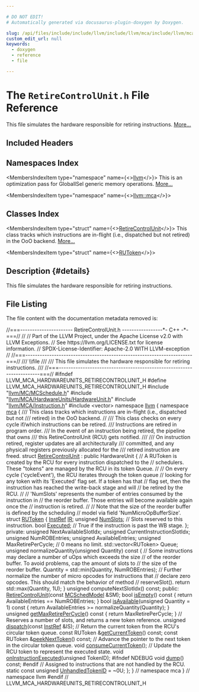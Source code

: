 ```yaml
---

# DO NOT EDIT!
# Automatically generated via docusaurus-plugin-doxygen by Doxygen.

slug: /api/files/include/include/llvm/include/llvm/mca/include/llvm/mca/hardwareunits/retirecontrolunit-h
custom_edit_url: null
keywords:
  - doxygen
  - reference
  - file

---
```





# The `RetireControlUnit.h` File Reference

<DoxygenPage pluginConfig={pluginConfig}>

This file simulates the hardware responsible for retiring instructions. <a href="#details">More...</a>

## Included Headers

<IncludesList>
<IncludesListItem
  filePath="llvm/MC/MCSchedule.h"
  permalink="/docs/api/files/include/include/llvm/include/llvm/mc/mcschedule-h"
  isLocal="true" />
<IncludesListItem
  filePath="llvm/MCA/HardwareUnits/HardwareUnit.h"
  permalink="/docs/api/files/include/include/llvm/include/llvm/mca/include/llvm/mca/hardwareunits/hardwareunit-h"
  isLocal="true" />
<IncludesListItem
  filePath="llvm/MCA/Instruction.h"
  permalink="/docs/api/files/include/include/llvm/include/llvm/mca/instruction-h"
  isLocal="true" />
<IncludesListItem
  filePath="vector"
  permalink=""
  isLocal="false" />
</IncludesList>

## Namespaces Index

<MembersIndex>

<MembersIndexItem
  type="namespace"
  name={<><a href="/docs/api/namespaces/llvm">llvm</a></>}>
This is an optimization pass for GlobalISel generic memory operations. <a href="/docs/api/namespaces/llvm/#details">More...</a>
</MembersIndexItem>

<MembersIndexItem
  type="namespace"
  name={<><a href="/docs/api/namespaces/llvm/mca">llvm::mca</a></>}>
</MembersIndexItem>

</MembersIndex>

## Classes Index

<MembersIndex>

<MembersIndexItem
  type="struct"
  name={<><a href="/docs/api/structs/llvm/mca/retirecontrolunit">RetireControlUnit</a></>}>
This class tracks which instructions are in-flight (i.e., dispatched but not retired) in the OoO backend. <a href="/docs/api/structs/llvm/mca/retirecontrolunit/#details">More...</a>
</MembersIndexItem>

<MembersIndexItem
  type="struct"
  name={<><a href="/docs/api/structs/llvm/mca/retirecontrolunit/rutoken">RUToken</a></>}>
</MembersIndexItem>

</MembersIndex>

## Description {#details}

This file simulates the hardware responsible for retiring instructions.

## File Listing

The file content with the documentation metadata removed is:

<ProgramListing>

<Link id="l00001" /><CodeLine lineNumber="1"><Highlight kind="comment">//===---------------------- RetireControlUnit.h -----------------&#42;- C++ -&#42;-===//</Highlight><Highlight kind="normal"></Highlight></CodeLine>
<Link id="l00002" /><CodeLine lineNumber="2"><Highlight kind="normal"></Highlight><Highlight kind="comment">//</Highlight><Highlight kind="normal"></Highlight></CodeLine>
<Link id="l00003" /><CodeLine lineNumber="3"><Highlight kind="normal"></Highlight><Highlight kind="comment">// Part of the LLVM Project, under the Apache License v2.0 with LLVM Exceptions.</Highlight><Highlight kind="normal"></Highlight></CodeLine>
<Link id="l00004" /><CodeLine lineNumber="4"><Highlight kind="normal"></Highlight><Highlight kind="comment">// See https://llvm.org/LICENSE.txt for license information.</Highlight><Highlight kind="normal"></Highlight></CodeLine>
<Link id="l00005" /><CodeLine lineNumber="5"><Highlight kind="normal"></Highlight><Highlight kind="comment">// SPDX-License-Identifier: Apache-2.0 WITH LLVM-exception</Highlight><Highlight kind="normal"></Highlight></CodeLine>
<Link id="l00006" /><CodeLine lineNumber="6"><Highlight kind="normal"></Highlight><Highlight kind="comment">//</Highlight><Highlight kind="normal"></Highlight></CodeLine>
<Link id="l00007" /><CodeLine lineNumber="7"><Highlight kind="normal"></Highlight><Highlight kind="comment">//===----------------------------------------------------------------------===//</Highlight><Highlight kind="comment"></Highlight></CodeLine>
<Link id="l00008" /><CodeLine lineNumber="8"><Highlight kind="comment">/// \\file</Highlight></CodeLine>
<Link id="l00009" /><CodeLine lineNumber="9"><Highlight kind="comment">///</Highlight></CodeLine>
<Link id="l00010" /><CodeLine lineNumber="10"><Highlight kind="comment">/// This file simulates the hardware responsible for retiring instructions.</Highlight></CodeLine>
<Link id="l00011" /><CodeLine lineNumber="11"><Highlight kind="comment">///</Highlight><Highlight kind="normal"></Highlight></CodeLine>
<Link id="l00012" /><CodeLine lineNumber="12"><Highlight kind="normal"></Highlight><Highlight kind="comment">//===----------------------------------------------------------------------===//</Highlight><Highlight kind="normal"></Highlight></CodeLine>
<Link id="l00013" /><CodeLine lineNumber="13"><Highlight kind="normal"></Highlight></CodeLine>
<Link id="l00014" /><CodeLine lineNumber="14"><Highlight kind="normal"></Highlight><Highlight kind="preprocessor">#ifndef LLVM&#95;MCA&#95;HARDWAREUNITS&#95;RETIRECONTROLUNIT&#95;H</Highlight><Highlight kind="normal"></Highlight></CodeLine>
<Link id="l00015" /><CodeLine lineNumber="15"><Highlight kind="normal"></Highlight><Highlight kind="preprocessor">#define LLVM&#95;MCA&#95;HARDWAREUNITS&#95;RETIRECONTROLUNIT&#95;H</Highlight><Highlight kind="normal"></Highlight></CodeLine>
<Link id="l00016" /><CodeLine lineNumber="16"><Highlight kind="normal"></Highlight></CodeLine>
<Link id="l00017" /><CodeLine lineNumber="17"><Highlight kind="normal"></Highlight><Highlight kind="preprocessor">#include &quot;<a href="/docs/api/files/include/include/llvm/include/llvm/mc/mcschedule-h">llvm/MC/MCSchedule.h</a>&quot;</Highlight><Highlight kind="normal"></Highlight></CodeLine>
<Link id="l00018" /><CodeLine lineNumber="18"><Highlight kind="normal"></Highlight><Highlight kind="preprocessor">#include &quot;<a href="/docs/api/files/include/include/llvm/include/llvm/mca/include/llvm/mca/hardwareunits/hardwareunit-h">llvm/MCA/HardwareUnits/HardwareUnit.h</a>&quot;</Highlight><Highlight kind="normal"></Highlight></CodeLine>
<Link id="l00019" /><CodeLine lineNumber="19"><Highlight kind="normal"></Highlight><Highlight kind="preprocessor">#include &quot;<a href="/docs/api/files/include/include/llvm/include/llvm/mca/instruction-h">llvm/MCA/Instruction.h</a>&quot;</Highlight><Highlight kind="normal"></Highlight></CodeLine>
<Link id="l00020" /><CodeLine lineNumber="20"><Highlight kind="normal"></Highlight><Highlight kind="preprocessor">#include &lt;vector&gt;</Highlight><Highlight kind="normal"></Highlight></CodeLine>
<Link id="l00021" /><CodeLine lineNumber="21"><Highlight kind="normal"></Highlight></CodeLine>
<Link id="l00022" /><CodeLine lineNumber="22"><Highlight kind="normal"></Highlight><Highlight kind="keyword">namespace </Highlight><Highlight kind="normal"><a href="/docs/api/namespaces/llvm">llvm</a> &#123;</Highlight></CodeLine>
<Link id="l00023" /><CodeLine lineNumber="23"><Highlight kind="normal"></Highlight><Highlight kind="keyword">namespace </Highlight><Highlight kind="normal"><a href="/docs/api/namespaces/llvm/mca">mca</a> &#123;</Highlight></CodeLine>
<Link id="l00024" /><CodeLine lineNumber="24"><Highlight kind="normal"></Highlight><Highlight kind="comment"></Highlight></CodeLine>
<Link id="l00025" /><CodeLine lineNumber="25"><Highlight kind="comment">/// This class tracks which instructions are in-flight (i.e., dispatched but not</Highlight></CodeLine>
<Link id="l00026" /><CodeLine lineNumber="26"><Highlight kind="comment">/// retired) in the OoO backend.</Highlight><Highlight kind="normal"></Highlight></CodeLine>
<Link id="l00027" /><CodeLine lineNumber="27"><Highlight kind="normal"></Highlight><Highlight kind="comment">//</Highlight><Highlight kind="comment"></Highlight></CodeLine>
<Link id="l00028" /><CodeLine lineNumber="28"><Highlight kind="comment">/// This class checks on every cycle if/which instructions can be retired.</Highlight></CodeLine>
<Link id="l00029" /><CodeLine lineNumber="29"><Highlight kind="comment">/// Instructions are retired in program order.</Highlight></CodeLine>
<Link id="l00030" /><CodeLine lineNumber="30"><Highlight kind="comment">/// In the event of an instruction being retired, the pipeline that owns</Highlight></CodeLine>
<Link id="l00031" /><CodeLine lineNumber="31"><Highlight kind="comment">/// this RetireControlUnit (RCU) gets notified.</Highlight></CodeLine>
<Link id="l00032" /><CodeLine lineNumber="32"><Highlight kind="comment">///</Highlight></CodeLine>
<Link id="l00033" /><CodeLine lineNumber="33"><Highlight kind="comment">/// On instruction retired, register updates are all architecturally</Highlight></CodeLine>
<Link id="l00034" /><CodeLine lineNumber="34"><Highlight kind="comment">/// committed, and any physicall registers previously allocated for the</Highlight></CodeLine>
<Link id="l00035" /><CodeLine lineNumber="35"><Highlight kind="comment">/// retired instruction are freed.</Highlight><Highlight kind="normal"></Highlight></CodeLine>
<Link id="l00036" /><CodeLine lineNumber="36" lineLink="/docs/api/structs/llvm/mca/retirecontrolunit"><Highlight kind="normal"></Highlight><Highlight kind="keyword">struct </Highlight><Highlight kind="normal"><a href="/docs/api/structs/llvm/mca/retirecontrolunit/#a90de9bdaf1a6c428ea958a2850bdc6a9">RetireControlUnit</a> : </Highlight><Highlight kind="keyword">public</Highlight><Highlight kind="normal"> HardwareUnit &#123;</Highlight></CodeLine>
<Link id="l00037" /><CodeLine lineNumber="37"><Highlight kind="normal">  </Highlight><Highlight kind="comment">// A RUToken is created by the RCU for every instruction dispatched to the</Highlight><Highlight kind="normal"></Highlight></CodeLine>
<Link id="l00038" /><CodeLine lineNumber="38"><Highlight kind="normal">  </Highlight><Highlight kind="comment">// schedulers.  These &quot;tokens&quot; are managed by the RCU in its token Queue.</Highlight><Highlight kind="normal"></Highlight></CodeLine>
<Link id="l00039" /><CodeLine lineNumber="39"><Highlight kind="normal">  </Highlight><Highlight kind="comment">//</Highlight><Highlight kind="normal"></Highlight></CodeLine>
<Link id="l00040" /><CodeLine lineNumber="40"><Highlight kind="normal">  </Highlight><Highlight kind="comment">// On every cycle (&#39;cycleEvent&#39;), the RCU iterates through the token queue</Highlight><Highlight kind="normal"></Highlight></CodeLine>
<Link id="l00041" /><CodeLine lineNumber="41"><Highlight kind="normal">  </Highlight><Highlight kind="comment">// looking for any token with its &#39;Executed&#39; flag set.  If a token has that</Highlight><Highlight kind="normal"></Highlight></CodeLine>
<Link id="l00042" /><CodeLine lineNumber="42"><Highlight kind="normal">  </Highlight><Highlight kind="comment">// flag set, then the instruction has reached the write-back stage and will</Highlight><Highlight kind="normal"></Highlight></CodeLine>
<Link id="l00043" /><CodeLine lineNumber="43"><Highlight kind="normal">  </Highlight><Highlight kind="comment">// be retired by the RCU.</Highlight><Highlight kind="normal"></Highlight></CodeLine>
<Link id="l00044" /><CodeLine lineNumber="44"><Highlight kind="normal">  </Highlight><Highlight kind="comment">//</Highlight><Highlight kind="normal"></Highlight></CodeLine>
<Link id="l00045" /><CodeLine lineNumber="45"><Highlight kind="normal">  </Highlight><Highlight kind="comment">// &#39;NumSlots&#39; represents the number of entries consumed by the instruction in</Highlight><Highlight kind="normal"></Highlight></CodeLine>
<Link id="l00046" /><CodeLine lineNumber="46"><Highlight kind="normal">  </Highlight><Highlight kind="comment">// the reorder buffer. Those entries will become available again once the</Highlight><Highlight kind="normal"></Highlight></CodeLine>
<Link id="l00047" /><CodeLine lineNumber="47"><Highlight kind="normal">  </Highlight><Highlight kind="comment">// instruction is retired.</Highlight><Highlight kind="normal"></Highlight></CodeLine>
<Link id="l00048" /><CodeLine lineNumber="48"><Highlight kind="normal">  </Highlight><Highlight kind="comment">//</Highlight><Highlight kind="normal"></Highlight></CodeLine>
<Link id="l00049" /><CodeLine lineNumber="49"><Highlight kind="normal">  </Highlight><Highlight kind="comment">// Note that the size of the reorder buffer is defined by the scheduling</Highlight><Highlight kind="normal"></Highlight></CodeLine>
<Link id="l00050" /><CodeLine lineNumber="50"><Highlight kind="normal">  </Highlight><Highlight kind="comment">// model via field &#39;NumMicroOpBufferSize&#39;.</Highlight><Highlight kind="normal"></Highlight></CodeLine>
<Link id="l00051" /><CodeLine lineNumber="51" lineLink="/docs/api/structs/llvm/mca/retirecontrolunit/rutoken"><Highlight kind="normal">  </Highlight><Highlight kind="keyword">struct </Highlight><Highlight kind="normal"><a href="/docs/api/structs/llvm/mca/retirecontrolunit/rutoken">RUToken</a> &#123;</Highlight></CodeLine>
<Link id="l00052" /><CodeLine lineNumber="52" lineLink="/docs/api/structs/llvm/mca/retirecontrolunit/rutoken/#a082a604d529a20e0c27cca3ccff88686"><Highlight kind="normal">    <a href="/docs/api/classes/llvm/mca/instref">InstRef</a> <a href="/docs/api/structs/llvm/mca/retirecontrolunit/rutoken/#a082a604d529a20e0c27cca3ccff88686">IR</a>;</Highlight></CodeLine>
<Link id="l00053" /><CodeLine lineNumber="53" lineLink="/docs/api/structs/llvm/mca/retirecontrolunit/rutoken/#a3f776b0f155d7da8044a7fd88f83515f"><Highlight kind="normal">    </Highlight><Highlight kind="keywordtype">unsigned</Highlight><Highlight kind="normal"> <a href="/docs/api/structs/llvm/mca/retirecontrolunit/rutoken/#a3f776b0f155d7da8044a7fd88f83515f">NumSlots</a>; </Highlight><Highlight kind="comment">// Slots reserved to this instruction.</Highlight><Highlight kind="normal"></Highlight></CodeLine>
<Link id="l00054" /><CodeLine lineNumber="54" lineLink="/docs/api/structs/llvm/mca/retirecontrolunit/rutoken/#a416015919b2e463d01b7483253f02dca"><Highlight kind="normal">    </Highlight><Highlight kind="keywordtype">bool</Highlight><Highlight kind="normal"> <a href="/docs/api/structs/llvm/mca/retirecontrolunit/rutoken/#a416015919b2e463d01b7483253f02dca">Executed</a>;     </Highlight><Highlight kind="comment">// True if the instruction is past the WB stage.</Highlight><Highlight kind="normal"></Highlight></CodeLine>
<Link id="l00055" /><CodeLine lineNumber="55"><Highlight kind="normal">  &#125;;</Highlight></CodeLine>
<Link id="l00056" /><CodeLine lineNumber="56"><Highlight kind="normal"></Highlight></CodeLine>
<Link id="l00057" /><CodeLine lineNumber="57"><Highlight kind="normal"></Highlight><Highlight kind="keyword">private</Highlight><Highlight kind="normal">:</Highlight></CodeLine>
<Link id="l00058" /><CodeLine lineNumber="58"><Highlight kind="normal">  </Highlight><Highlight kind="keywordtype">unsigned</Highlight><Highlight kind="normal"> NextAvailableSlotIdx;</Highlight></CodeLine>
<Link id="l00059" /><CodeLine lineNumber="59"><Highlight kind="normal">  </Highlight><Highlight kind="keywordtype">unsigned</Highlight><Highlight kind="normal"> CurrentInstructionSlotIdx;</Highlight></CodeLine>
<Link id="l00060" /><CodeLine lineNumber="60"><Highlight kind="normal">  </Highlight><Highlight kind="keywordtype">unsigned</Highlight><Highlight kind="normal"> NumROBEntries;</Highlight></CodeLine>
<Link id="l00061" /><CodeLine lineNumber="61"><Highlight kind="normal">  </Highlight><Highlight kind="keywordtype">unsigned</Highlight><Highlight kind="normal"> AvailableEntries;</Highlight></CodeLine>
<Link id="l00062" /><CodeLine lineNumber="62"><Highlight kind="normal">  </Highlight><Highlight kind="keywordtype">unsigned</Highlight><Highlight kind="normal"> MaxRetirePerCycle; </Highlight><Highlight kind="comment">// 0 means no limit.</Highlight><Highlight kind="normal"></Highlight></CodeLine>
<Link id="l00063" /><CodeLine lineNumber="63"><Highlight kind="normal">  std::vector&lt;RUToken&gt; Queue;</Highlight></CodeLine>
<Link id="l00064" /><CodeLine lineNumber="64"><Highlight kind="normal"></Highlight></CodeLine>
<Link id="l00065" /><CodeLine lineNumber="65"><Highlight kind="normal">  </Highlight><Highlight kind="keywordtype">unsigned</Highlight><Highlight kind="normal"> normalizeQuantity(</Highlight><Highlight kind="keywordtype">unsigned</Highlight><Highlight kind="normal"> Quantity)</Highlight><Highlight kind="keyword"> const </Highlight><Highlight kind="normal">&#123;</Highlight></CodeLine>
<Link id="l00066" /><CodeLine lineNumber="66"><Highlight kind="normal">    </Highlight><Highlight kind="comment">// Some instructions may declare a number of uOps which exceeds the size</Highlight><Highlight kind="normal"></Highlight></CodeLine>
<Link id="l00067" /><CodeLine lineNumber="67"><Highlight kind="normal">    </Highlight><Highlight kind="comment">// of the reorder buffer. To avoid problems, cap the amount of slots to</Highlight><Highlight kind="normal"></Highlight></CodeLine>
<Link id="l00068" /><CodeLine lineNumber="68"><Highlight kind="normal">    </Highlight><Highlight kind="comment">// the size of the reorder buffer.</Highlight><Highlight kind="normal"></Highlight></CodeLine>
<Link id="l00069" /><CodeLine lineNumber="69"><Highlight kind="normal">    Quantity = std::min(Quantity, NumROBEntries);</Highlight></CodeLine>
<Link id="l00070" /><CodeLine lineNumber="70"><Highlight kind="normal"></Highlight></CodeLine>
<Link id="l00071" /><CodeLine lineNumber="71"><Highlight kind="normal">    </Highlight><Highlight kind="comment">// Further normalize the number of micro opcodes for instructions that</Highlight><Highlight kind="normal"></Highlight></CodeLine>
<Link id="l00072" /><CodeLine lineNumber="72"><Highlight kind="normal">    </Highlight><Highlight kind="comment">// declare zero opcodes. This should match the behavior of method</Highlight><Highlight kind="normal"></Highlight></CodeLine>
<Link id="l00073" /><CodeLine lineNumber="73"><Highlight kind="normal">    </Highlight><Highlight kind="comment">// reserveSlot().</Highlight><Highlight kind="normal"></Highlight></CodeLine>
<Link id="l00074" /><CodeLine lineNumber="74"><Highlight kind="normal">    </Highlight><Highlight kind="keywordflow">return</Highlight><Highlight kind="normal"> std::max(Quantity, 1U);</Highlight></CodeLine>
<Link id="l00075" /><CodeLine lineNumber="75"><Highlight kind="normal">  &#125;</Highlight></CodeLine>
<Link id="l00076" /><CodeLine lineNumber="76"><Highlight kind="normal"></Highlight></CodeLine>
<Link id="l00077" /><CodeLine lineNumber="77"><Highlight kind="normal">  </Highlight><Highlight kind="keywordtype">unsigned</Highlight><Highlight kind="normal"> computeNextSlotIdx() </Highlight><Highlight kind="keyword">const</Highlight><Highlight kind="normal">;</Highlight></CodeLine>
<Link id="l00078" /><CodeLine lineNumber="78"><Highlight kind="normal"></Highlight></CodeLine>
<Link id="l00079" /><CodeLine lineNumber="79"><Highlight kind="normal"></Highlight><Highlight kind="keyword">public</Highlight><Highlight kind="normal">:</Highlight></CodeLine>
<Link id="l00080" /><CodeLine lineNumber="80"><Highlight kind="normal">  <a href="/docs/api/structs/llvm/mca/retirecontrolunit/#a90de9bdaf1a6c428ea958a2850bdc6a9">RetireControlUnit</a>(</Highlight><Highlight kind="keyword">const</Highlight><Highlight kind="normal"> <a href="/docs/api/structs/llvm/mcschedmodel">MCSchedModel</a> &amp;SM);</Highlight></CodeLine>
<Link id="l00081" /><CodeLine lineNumber="81"><Highlight kind="normal"></Highlight></CodeLine>
<Link id="l00082" /><CodeLine lineNumber="82" lineLink="/docs/api/structs/llvm/mca/retirecontrolunit/#a6d480f057fe5238c2a3adec333604feb"><Highlight kind="normal">  </Highlight><Highlight kind="keywordtype">bool</Highlight><Highlight kind="normal"> <a href="/docs/api/structs/llvm/mca/retirecontrolunit/#a6d480f057fe5238c2a3adec333604feb">isEmpty</a>()</Highlight><Highlight kind="keyword"> const </Highlight><Highlight kind="normal">&#123; </Highlight><Highlight kind="keywordflow">return</Highlight><Highlight kind="normal"> AvailableEntries == NumROBEntries; &#125;</Highlight></CodeLine>
<Link id="l00083" /><CodeLine lineNumber="83"><Highlight kind="normal"></Highlight></CodeLine>
<Link id="l00084" /><CodeLine lineNumber="84" lineLink="/docs/api/structs/llvm/mca/retirecontrolunit/#a1045f43a3f0d00f3f80ec787debe01eb"><Highlight kind="normal">  </Highlight><Highlight kind="keywordtype">bool</Highlight><Highlight kind="normal"> <a href="/docs/api/structs/llvm/mca/retirecontrolunit/#a1045f43a3f0d00f3f80ec787debe01eb">isAvailable</a>(</Highlight><Highlight kind="keywordtype">unsigned</Highlight><Highlight kind="normal"> Quantity = 1)</Highlight><Highlight kind="keyword"> const </Highlight><Highlight kind="normal">&#123;</Highlight></CodeLine>
<Link id="l00085" /><CodeLine lineNumber="85"><Highlight kind="normal">    </Highlight><Highlight kind="keywordflow">return</Highlight><Highlight kind="normal"> AvailableEntries &gt;= normalizeQuantity(Quantity);</Highlight></CodeLine>
<Link id="l00086" /><CodeLine lineNumber="86"><Highlight kind="normal">  &#125;</Highlight></CodeLine>
<Link id="l00087" /><CodeLine lineNumber="87"><Highlight kind="normal"></Highlight></CodeLine>
<Link id="l00088" /><CodeLine lineNumber="88" lineLink="/docs/api/structs/llvm/mca/retirecontrolunit/#a62776b90c0fe21e5ba9941c302a60b1b"><Highlight kind="normal">  </Highlight><Highlight kind="keywordtype">unsigned</Highlight><Highlight kind="normal"> <a href="/docs/api/structs/llvm/mca/retirecontrolunit/#a62776b90c0fe21e5ba9941c302a60b1b">getMaxRetirePerCycle</a>()</Highlight><Highlight kind="keyword"> const </Highlight><Highlight kind="normal">&#123; </Highlight><Highlight kind="keywordflow">return</Highlight><Highlight kind="normal"> MaxRetirePerCycle; &#125;</Highlight></CodeLine>
<Link id="l00089" /><CodeLine lineNumber="89"><Highlight kind="normal"></Highlight></CodeLine>
<Link id="l00090" /><CodeLine lineNumber="90"><Highlight kind="normal">  </Highlight><Highlight kind="comment">// Reserves a number of slots, and returns a new token reference.</Highlight><Highlight kind="normal"></Highlight></CodeLine>
<Link id="l00091" /><CodeLine lineNumber="91"><Highlight kind="normal">  </Highlight><Highlight kind="keywordtype">unsigned</Highlight><Highlight kind="normal"> <a href="/docs/api/structs/llvm/mca/retirecontrolunit/#ad03428817244b060d06091dca8afdd9e">dispatch</a>(</Highlight><Highlight kind="keyword">const</Highlight><Highlight kind="normal"> <a href="/docs/api/classes/llvm/mca/instref">InstRef</a> &amp;IS);</Highlight></CodeLine>
<Link id="l00092" /><CodeLine lineNumber="92"><Highlight kind="normal"></Highlight></CodeLine>
<Link id="l00093" /><CodeLine lineNumber="93"><Highlight kind="normal">  </Highlight><Highlight kind="comment">// Return the current token from the RCU&#39;s circular token queue.</Highlight><Highlight kind="normal"></Highlight></CodeLine>
<Link id="l00094" /><CodeLine lineNumber="94"><Highlight kind="normal">  </Highlight><Highlight kind="keyword">const</Highlight><Highlight kind="normal"> RUToken &amp;<a href="/docs/api/structs/llvm/mca/retirecontrolunit/#acab7dc4684afbbe5d4d3e3fb3d6c6d40">getCurrentToken</a>() </Highlight><Highlight kind="keyword">const</Highlight><Highlight kind="normal">;</Highlight></CodeLine>
<Link id="l00095" /><CodeLine lineNumber="95"><Highlight kind="normal"></Highlight></CodeLine>
<Link id="l00096" /><CodeLine lineNumber="96"><Highlight kind="normal">  </Highlight><Highlight kind="keyword">const</Highlight><Highlight kind="normal"> RUToken &amp;<a href="/docs/api/structs/llvm/mca/retirecontrolunit/#ae90de6e28096431fb70b944ffcd611ca">peekNextToken</a>() </Highlight><Highlight kind="keyword">const</Highlight><Highlight kind="normal">;</Highlight></CodeLine>
<Link id="l00097" /><CodeLine lineNumber="97"><Highlight kind="normal"></Highlight></CodeLine>
<Link id="l00098" /><CodeLine lineNumber="98"><Highlight kind="normal">  </Highlight><Highlight kind="comment">// Advance the pointer to the next token in the circular token queue.</Highlight><Highlight kind="normal"></Highlight></CodeLine>
<Link id="l00099" /><CodeLine lineNumber="99"><Highlight kind="normal">  </Highlight><Highlight kind="keywordtype">void</Highlight><Highlight kind="normal"> <a href="/docs/api/structs/llvm/mca/retirecontrolunit/#af830bc0573e2b15a668a9ae57edcab3d">consumeCurrentToken</a>();</Highlight></CodeLine>
<Link id="l00100" /><CodeLine lineNumber="100"><Highlight kind="normal"></Highlight></CodeLine>
<Link id="l00101" /><CodeLine lineNumber="101"><Highlight kind="normal">  </Highlight><Highlight kind="comment">// Update the RCU token to represent the executed state.</Highlight><Highlight kind="normal"></Highlight></CodeLine>
<Link id="l00102" /><CodeLine lineNumber="102"><Highlight kind="normal">  </Highlight><Highlight kind="keywordtype">void</Highlight><Highlight kind="normal"> <a href="/docs/api/structs/llvm/mca/retirecontrolunit/#a99eab7149433edc8264c153810849952">onInstructionExecuted</a>(</Highlight><Highlight kind="keywordtype">unsigned</Highlight><Highlight kind="normal"> TokenID);</Highlight></CodeLine>
<Link id="l00103" /><CodeLine lineNumber="103"><Highlight kind="normal"></Highlight></CodeLine>
<Link id="l00104" /><CodeLine lineNumber="104"><Highlight kind="normal"></Highlight><Highlight kind="preprocessor">#ifndef NDEBUG</Highlight><Highlight kind="normal"></Highlight></CodeLine>
<Link id="l00105" /><CodeLine lineNumber="105"><Highlight kind="normal">  </Highlight><Highlight kind="keywordtype">void</Highlight><Highlight kind="normal"> <a href="/docs/api/structs/llvm/mca/retirecontrolunit/#ab9754ca17ca12f24c9e82dc0d87f50f2">dump</a>() </Highlight><Highlight kind="keyword">const</Highlight><Highlight kind="normal">;</Highlight></CodeLine>
<Link id="l00106" /><CodeLine lineNumber="106"><Highlight kind="normal"></Highlight><Highlight kind="preprocessor">#endif</Highlight><Highlight kind="normal"></Highlight></CodeLine>
<Link id="l00107" /><CodeLine lineNumber="107"><Highlight kind="normal"></Highlight></CodeLine>
<Link id="l00108" /><CodeLine lineNumber="108"><Highlight kind="normal">  </Highlight><Highlight kind="comment">// Assigned to instructions that are not handled by the RCU.</Highlight><Highlight kind="normal"></Highlight></CodeLine>
<Link id="l00109" /><CodeLine lineNumber="109" lineLink="/docs/api/structs/llvm/mca/retirecontrolunit/#a6294c75df6e9403d50b6affde62660f3"><Highlight kind="normal">  </Highlight><Highlight kind="keyword">static</Highlight><Highlight kind="normal"> </Highlight><Highlight kind="keyword">const</Highlight><Highlight kind="normal"> </Highlight><Highlight kind="keywordtype">unsigned</Highlight><Highlight kind="normal"> <a href="/docs/api/structs/llvm/mca/retirecontrolunit/#a6294c75df6e9403d50b6affde62660f3">UnhandledTokenID</a> = ~0U;</Highlight></CodeLine>
<Link id="l00110" /><CodeLine lineNumber="110"><Highlight kind="normal">&#125;;</Highlight></CodeLine>
<Link id="l00111" /><CodeLine lineNumber="111"><Highlight kind="normal"></Highlight></CodeLine>
<Link id="l00112" /><CodeLine lineNumber="112"><Highlight kind="normal">&#125; </Highlight><Highlight kind="comment">// namespace mca</Highlight><Highlight kind="normal"></Highlight></CodeLine>
<Link id="l00113" /><CodeLine lineNumber="113"><Highlight kind="normal">&#125; </Highlight><Highlight kind="comment">// namespace llvm</Highlight><Highlight kind="normal"></Highlight></CodeLine>
<Link id="l00114" /><CodeLine lineNumber="114"><Highlight kind="normal"></Highlight></CodeLine>
<Link id="l00115" /><CodeLine lineNumber="115"><Highlight kind="normal"></Highlight><Highlight kind="preprocessor">#endif </Highlight><Highlight kind="comment">// LLVM&#95;MCA&#95;HARDWAREUNITS&#95;RETIRECONTROLUNIT&#95;H</Highlight><Highlight kind="normal"></Highlight></CodeLine>

</ProgramListing>


</DoxygenPage>
